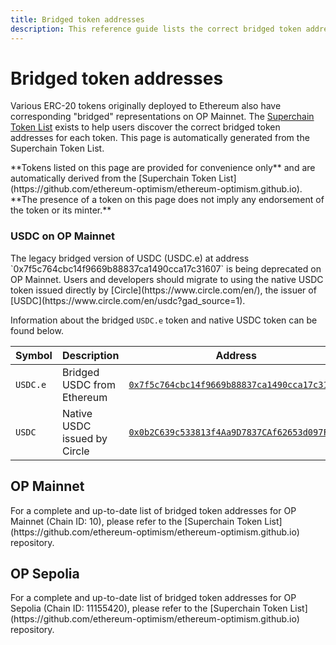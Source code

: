 ```yaml
---
title: Bridged token addresses
description: This reference guide lists the correct bridged token addresses for each token.
---
```


# Bridged token addresses

Various ERC-20 tokens originally deployed to Ethereum also have corresponding "bridged" representations on OP Mainnet.
The [Superchain Token List](https://github.com/ethereum-optimism/ethereum-optimism.github.io) exists to help users discover the correct bridged token addresses for each token.
This page is automatically generated from the Superchain Token List.

<Warning>
**Tokens listed on this page are provided for convenience only** and are automatically derived from the [Superchain Token List](https://github.com/ethereum-optimism/ethereum-optimism.github.io).
**The presence of a token on this page does not imply any endorsement of the token or its minter.**
</Warning>

### USDC on OP Mainnet

<Info>
The legacy bridged version of USDC (USDC.e) at address `0x7f5c764cbc14f9669b88837ca1490cca17c31607` is being deprecated on OP Mainnet. 
Users and developers should migrate to using the native USDC token issued directly by [Circle](https://www.circle.com/en/), the issuer of [USDC](https://www.circle.com/en/usdc?gad_source=1).
</Info>

Information about the bridged `USDC.e` token and native USDC token can be found below.

| Symbol   | Description                  | Address                                                                                                                          |
| -------- | ---------------------------- | -------------------------------------------------------------------------------------------------------------------------------- |
| `USDC.e` | Bridged USDC from Ethereum   | [`0x7f5c764cbc14f9669b88837ca1490cca17c31607`](https://optimistic.etherscan.io/token/0x7f5c764cbc14f9669b88837ca1490cca17c31607) |
| `USDC`   | Native USDC issued by Circle | [`0x0b2C639c533813f4Aa9D7837CAf62653d097Ff85`](https://optimistic.etherscan.io/token/0x0b2c639c533813f4aa9d7837caf62653d097ff85) |

## OP Mainnet

<Note>
For a complete and up-to-date list of bridged token addresses for OP Mainnet (Chain ID: 10), please refer to the [Superchain Token List](https://github.com/ethereum-optimism/ethereum-optimism.github.io) repository.
</Note>

## OP Sepolia

<Note>
For a complete and up-to-date list of bridged token addresses for OP Sepolia (Chain ID: 11155420), please refer to the [Superchain Token List](https://github.com/ethereum-optimism/ethereum-optimism.github.io) repository.
</Note>
